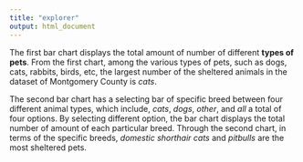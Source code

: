 ```yaml
---
title: "explorer"
output: html_document
---
```

The first bar chart displays the total amount of number of different **types of pets**. 
From the first chart, among the various types of pets, such as dogs, cats,
rabbits, birds, etc, the largest number of the sheltered animals in the dataset
of Montgomery County is _cats_.

The second bar chart has a selecting bar of specific breed between four
different animal types, which include, _cats_, _dogs_, _other_, and _all_ a
total of four options. By selecting different option, the bar chart displays 
the total number of amount of each particular breed. 
Through the second chart, in terms of the specific breeds, _domestic shorthair cats_ and _pitbulls_ are the most sheltered pets. 